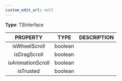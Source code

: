 ```yaml
---
custom_edit_url: null
---
```


<div>

</div>

**Type**: TSInterface

|PROPERTY|TYPE|DESCRIPTION|
|:---:|:---:|:---:|
|isWheelScroll|boolean||
|isDragScroll|boolean||
|isAnimationScroll|boolean||
|isTrusted|boolean||

